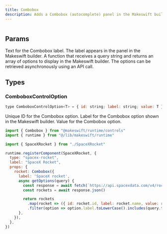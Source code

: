 ```yaml
---
title: Combobox
description: Adds a Combobox (autocomplete) panel in the Makeswift builder to visually select a value from a list of options provided by an `array` prop.
---
```


<Frame
  type="glass"
  caption=""
>
  <img src="" />
</Frame>

## Params

<ParamField query="label" type="string" default="Text">
  Text for the Combobox label. The label appears in the panel in the Makeswift builder.
</ParamField>

<ParamField query="getOptions" type="(query: string) => ComboboxControlOption[] | Promise<ComboboxControlOption[]>">
  A function that receives a query string and returns an array of options to display in the Makeswift builder. The options can be retrieved asynchronously using an API call.
</ParamField>

## Types

### ComboboxControlOption

```javascript
type ComboboxControlOption<T> = { id: string; label: string; value: T }
``` 

<ParamField query="id">
  Unique ID for the Combobox option.
</ParamField>

<ParamField query="label">
  Label for the Combobox option shown in the Makeswift builder.
</ParamField>

<ParamField query="value">
  Value for the Combobox option. 
</ParamField>



<RequestExample>

```jsx /components/Combobox/Combobox.makeswift.js
import { Combobox } from "@makeswift/runtime/controls"
import { runtime } from "@/lib/makeswift/runtime"

import { SpaceXRocket } from "./SpaceXRocket"

runtime.registerComponent(SpaceXRocket, {
  type: "spacex-rocket",
  label: "SpaceX Rocket",
  props: {
    rocket: Combobox({
      label: 'SpaceX rocket',
      async getOptions(query) {
        const response = await fetch(`https://api.spacexdata.com/v4/rockets`)
        const rockets = await response.json()

        return rockets
          .map(rocket => ({ id: rocket.id, label: rocket.name, value: rocket }))
          .filter(option => option.label.toLowerCase().includes(query.toLowerCase()))
      },
    }),
  },
})
```

</RequestExample>
